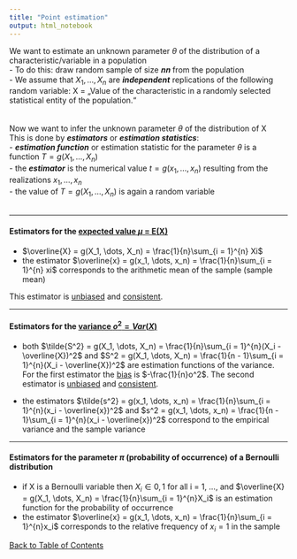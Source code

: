 ```yaml
---
title: "Point estimation"
output: html_notebook
---
```


We want to estimate an unknown parameter $\theta$ of the distribution of a characteristic/variable in a population <br>
- To do this: draw random sample of size 𝒏𝒏 from the population <br>
- We assume that $X_1, \dots, X_n$ are ***independent*** replications of the following random variable: X = „Value of the characteristic in a randomly selected statistical entity of the population.“ <br>
<br><br>
Now we want to infer the unknown parameter $\theta$ of the distribution of X <br>
This is done by ***estimators*** or ***estimation statistics***: <br>
- ***estimation function*** or estimation statistic for the parameter $\theta$  is a function $T = g(X_1,  \dots, X_n)$<br>
- the ***estimator*** is the numerical value $t = g(x_1, \dots, x_n)$ resulting from the realizations $x_1, \dots, x_n$<br>
- the value of $T = g(X_1,  \dots, X_n)$ is again a random variable<br>
<br>

---

#### Estimators for the [expected value $\mu$ = E(X)](./central_tendency.nb.html)
- $\overline{X} = g(X_1,  \dots, X_n) = \frac{1}{n}\sum_{i = 1}^{n} Xi$
- the estimator $\overline{x} = g(x_1,  \dots, x_n) = \frac{1}{n}\sum_{i = 1}^{n} xi$ corresponds to the arithmetic mean of the sample (sample mean)

This estimator is [unbiased](./unbiased_estimator.nb.html) and [consistent](./mean_squared_error_and_consistency.nb.html).

---

#### Estimators for the [variance $o^2 = Var(X)$](./prop_distribution_measures.nb.html)
- both $\tilde{S^2} = g(X_1,  \dots, X_n) = \frac{1}{n}\sum_{i = 1}^{n}(X_i - \overline{X})^2$ and $S^2 = g(X_1,  \dots, X_n) = \frac{1}{n - 1}\sum_{i = 1}^{n}(X_i - \overline{X})^2$ are estimation functions of the variance. <br>For the first estimator the [bias](./unbiased_estimator.nb.html) is $-\frac{1}{n}o^2$. The second estimator is [unbiased](./unbiased_estimator.nb.html) and [consistent](./mean_squared_error_and_consistency.nb.html).

- the estimators $\tilde{s^2} = g(x_1,  \dots, x_n) = \frac{1}{n}\sum_{i = 1}^{n}(x_i - \overline{x})^2$ and $s^2 = g(x_1,  \dots, x_n) = \frac{1}{n - 1}\sum_{i = 1}^{n}(x_i - \overline{x})^2$ correspond to the empirical variance and the sample variance

---

#### Estimators for the parameter $\pi$ (probability of occurrence) of a Bernoulli distribution
- if X is a Bernoulli variable then $X_i \in {0,1}$ for all i = 1, ..., and $\overline{X} = g(X_1,  \dots, X_n) = \frac{1}{n}\sum_{i = 1}^{n}X_i$ is an estimation function for the probability of occurrence
- the estimator $\overline{x} = g(x_1,  \dots, x_n) = \frac{1}{n}\sum_{i = 1}^{n}x_i$ corresponds to the relative frequency of $x_i = 1$ in the sample

[Back to Table of Contents](../)